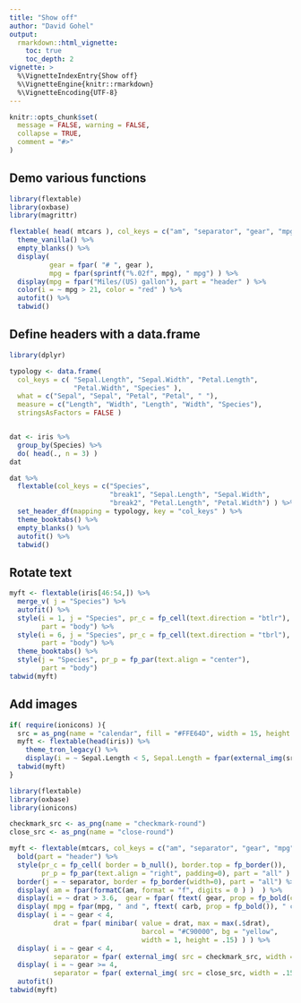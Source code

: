 ```yaml
---
title: "Show off"
author: "David Gohel"
output: 
  rmarkdown::html_vignette:
    toc: true 
    toc_depth: 2
vignette: >
  %\VignetteIndexEntry{Show off}
  %\VignetteEngine{knitr::rmarkdown}
  %\VignetteEncoding{UTF-8}
---
```


```r
knitr::opts_chunk$set(
  message = FALSE, warning = FALSE,
  collapse = TRUE,
  comment = "#>"
)
```
## Demo various functions 

```r
library(flextable)
library(oxbase)
library(magrittr)

flextable( head( mtcars ), col_keys = c("am", "separator", "gear", "mpg" )) %>% 
  theme_vanilla() %>% 
  empty_blanks() %>%
  display(
          gear = fpar( "# ", gear ), 
          mpg = fpar(sprintf("%.02f", mpg), " mpg") ) %>% 
  display(mpg = fpar("Miles/(US) gallon"), part = "header" ) %>% 
  color(i = ~ mpg > 21, color = "red" ) %>% 
  autofit() %>% 
  tabwid()

```

## Define headers with a data.frame

```r
library(dplyr)

typology <- data.frame(
  col_keys = c( "Sepal.Length", "Sepal.Width", "Petal.Length",
                "Petal.Width", "Species" ),
  what = c("Sepal", "Sepal", "Petal", "Petal", " "),
  measure = c("Length", "Width", "Length", "Width", "Species"),
  stringsAsFactors = FALSE )


dat <- iris %>% 
  group_by(Species) %>% 
  do( head(., n = 3) )
dat

dat %>% 
  flextable(col_keys = c("Species", 
                         "break1", "Sepal.Length", "Sepal.Width", 
                         "break2", "Petal.Length", "Petal.Width") ) %>% 
  set_header_df(mapping = typology, key = "col_keys" ) %>% 
  theme_booktabs() %>% 
  empty_blanks() %>% 
  autofit() %>% 
  tabwid()
```

## Rotate text

```r
myft <- flextable(iris[46:54,]) %>% 
  merge_v( j = "Species") %>% 
  autofit() %>% 
  style(i = 1, j = "Species", pr_c = fp_cell(text.direction = "btlr"), 
        part = "body") %>% 
  style(i = 6, j = "Species", pr_c = fp_cell(text.direction = "tbrl"), 
        part = "body") %>% 
  theme_booktabs() %>% 
  style(j = "Species", pr_p = fp_par(text.align = "center"), 
        part = "body")
tabwid(myft)
```

## Add images 

```r
if( require(ionicons) ){
  src = as_png(name = "calendar", fill = "#FFE64D", width = 15, height = 15)
  myft <- flextable(head(iris)) %>% 
    theme_tron_legacy() %>% 
    display(i = ~ Sepal.Length < 5, Sepal.Length = fpar(external_img(src, width = 15/72, height = 15/72)) )
  tabwid(myft)
}
```

```r
library(flextable)
library(oxbase)
library(ionicons)

checkmark_src <- as_png(name = "checkmark-round")
close_src <- as_png(name = "close-round")

myft <- flextable(mtcars, col_keys = c("am", "separator", "gear", "mpg", "drat" )) %>% 
  bold(part = "header") %>% 
  style(pr_c = fp_cell( border = b_null(), border.top = fp_border()), 
        pr_p = fp_par(text.align = "right", padding=0), part = "all" ) %>%
  border(j = ~ separator, border = fp_border(width=0), part = "all") %>%
  display( am = fpar(formatC(am, format = "f", digits = 0 ) )  ) %>%
  display(i = ~ drat > 3.6,  gear = fpar( ftext( gear, prop = fp_bold(color="red") ) ) ) %>%
  display( mpg = fpar(mpg, " and ", ftext( carb, prop = fp_bold()), " carb(s)." )  ) %>%
  display( i = ~ gear < 4,
           drat = fpar( minibar( value = drat, max = max(.$drat), 
                                 barcol = "#C90000", bg = "yellow", 
                                 width = 1, height = .15) ) ) %>% 
  display( i = ~ gear < 4,
           separator = fpar( external_img( src = checkmark_src, width = .15, height = .15) ) ) %>% 
  display( i = ~ gear >= 4,
           separator = fpar( external_img( src = close_src, width = .15, height = .15) ) ) %>% 
  autofit()
tabwid(myft)
```


